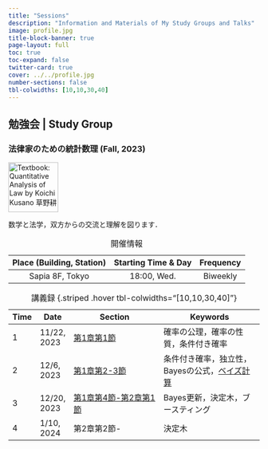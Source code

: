 ```yaml
---
title: "Sessions"
description: "Information and Materials of My Study Groups and Talks"
image: profile.jpg
title-block-banner: true
page-layout: full
toc: true
toc-expand: false
twitter-card: true
cover: ../../profile.jpg
number-sections: false
tbl-colwidths: [10,10,30,40]
---
```


## 勉強会 | Study Group

### 法律家のための統計数理 (Fall, 2023)
[![Textbook: Quantitative Analysis of Law by Koichi Kusano 草野耕一](../posts/2023/2023-12-6/img.jpg){width=100}](https://www.yuhikaku.co.jp/books/detail/9784641125889)

数学と法学，双方からの交流と理解を図ります．

| Place (Building, Station) | Starting Time & Day | Frequency |
|:-----:|:----:|:-----:|
| Sapia 8F, Tokyo | 18:00, Wed. | Biweekly |

: 開催情報

| Time | Date | Section | Keywords |
|-|---|---------|----------|
| 1 | 11/22, 2023 | [第1章第1節](../posts/2023/2023-11-22/%E6%B3%95%E5%BE%8B%E5%AE%B6%E3%81%AE%E3%81%9F%E3%82%81%E3%81%AE%E7%B5%B1%E8%A8%88%E6%95%B0%E7%90%861.qmd) | 確率の公理，確率の性質，条件付き確率 |
| 2 | 12/6, 2023 | [第1章第2-3節](../posts/2023/2023-12-6/%E6%B3%95%E5%BE%8B%E5%AE%B6%E3%81%AE%E3%81%9F%E3%82%81%E3%81%AE%E7%B5%B1%E8%A8%88%E6%95%B0%E7%90%862.qmd) | 条件付き確率，独立性，Bayesの公式，[ベイズ計算](../posts/2023/2023-12-6/BayesianComp.qmd) |
| 3 | 12/20, 2023 | [第1章第4節-第2章第1節](../posts/2023/2023-12-20/%E6%B3%95%E5%BE%8B%E5%AE%B6%E3%81%AE%E3%81%9F%E3%82%81%E3%81%AE%E7%B5%B1%E8%A8%88%E6%95%B0%E7%90%863.qmd) | Bayes更新，決定木，ブースティング | 
| 4 | 1/10, 2024  | 第2章第2節- | 決定木 |

: 講義録 {.striped .hover tbl-colwidths="[10,10,30,40]"}